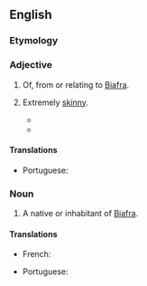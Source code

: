 ==English==

===Etymology===
{{suffix|Biafra|an|lang=en}}

===Adjective===
{{en-adj}}

# Of, from or relating to [[Biafra]].
# {{lb|en|derogatory}} Extremely [[skinny]].
#* {{quote-book|passage=She was truly skinny now and in this defenseless. She had surpassed fashionable and veered into unhealth. She looked '''Biafran'''; her eyes seemed to bulge out of her head.|author=Wendy Rawlings|year=2007|title=The Agnostics|page=111}}
#* {{quote-video|title=Animal Kingdom|year=2010|time=1:42:08|passage=You want food? You look '''Biafran'''.}}

====Translations====
{{trans-top|of, from or relating to Biafra}}
* Portuguese: {{t|pt|biafrense}}
{{trans-mid}}
{{trans-bottom}}

===Noun===
{{en-noun}}

# A native or inhabitant of [[Biafra]].

====Translations====
{{trans-top|a person from Biafra}}
* French: {{t+|fr|Biafrais|m}}
{{trans-mid}}
* Portuguese: {{t|pt|biafrense|m|f}}
{{trans-bottom}}